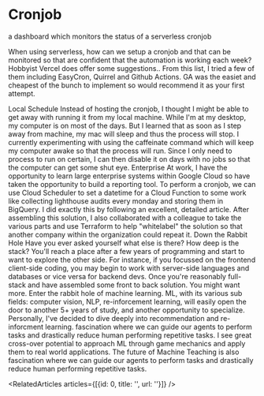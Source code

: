 
<Meta title="menu/missions/cronjob" />

# Cronjob

<Subtitle>a dashboard which monitors the status of a serverless cronjob </Subtitle>

<Paragraph>
When using serverless, how can we setup a cronjob and that can be monitored so that are confident that the automation is working each week?
</Paragraph>
<SubHeadline>Hobbyist</SubHeadline>
<Paragraph>
Vercel does offer <Link url="https://vercel.com/docs/solutions/cron-jobs">some suggestions.</Link>. From this list, I tried a few of them including EasyCron, Quirrel and Github Actions. GA was the easiet and cheapest of the bunch to implement so would recommend it as your first attempt. 
</Paragraph>
<SubHeadline></SubHeadline>

<SubHeadline>Local Schedule</SubHeadline>
<Paragraph>
Instead of hosting the cronjob, I thought I might be able to get away with running it from my local machine. While I'm at my desktop, my computer is on most of the days. But I learned that as soon as I step away from machine, my mac will sleep and thus the process will stop.
</Paragraph>
<Paragraph>
I currently experimenting with using the <Link url="https://www.howtogeek.com/245683/how-to-prevent-your-mac-from-sleeping-with-no-additional-software/">caffeinate command</Link> which will keep my computer awake so that the process will run. Since I only need to process to run on certain, I can then disable it on days with no jobs so that the computer can get some shut eye. 
</Paragraph>
<SubHeadline>Enterprise</SubHeadline>
<Paragraph>
At work, I have the opportunity to learn large enterprise systems within Google Cloud so have taken the opportunity to build a reporting tool.
</Paragraph>
<Paragraph>
To perform a cronjob, we can use Cloud Scheduler to set a datetime for a Cloud Function to some work like collecting lighthouse audits every monday and storing them in BigQuery. I did exactly this by following an excellent, detailed <Link url="https://www.simoahava.com/google-cloud/lighthouse-bigquery-google-cloud-platform/">article</Link>. 
</Paragraph>
<Paragraph>
After assembling this solution, I also collaborated with a colleague to take the various parts and use <Link url='https://cloud.google.com/docs/terraform'>Terraform</Link> to help "whitelabel" the solution so that another company within the organization could repeat it.
</Paragraph>
<SubHeadline>Down the Rabbit Hole</SubHeadline>
<Paragraph>
Have you ever asked yourself what else is there? How deep is the stack? You'll reach a place after a few years of programming and start to want to explore the other side. For instance, if you focussed on the frontend client-side coding, you may begin to work with server-side languages and databases or vice versa for backend devs. 
Once you're reasonably full-stack and have assembled some front to back solution. You might want more. 
</Paragraph>
<Paragraph>
Enter the rabbit hole of machine learning. ML, with its various sub fields: computer vision, NLP, re-inforcement learning, will easily open the door to another 5+ years of study, and another opportunity to specialize. Personally, I've decided to dive deeply into recommendation and re-inforcment learning. 
fascination where we can guide our agents to perform tasks and drastically reduce human performing repetitive tasks.
</Paragraph>
<Paragraph>
I see great cross-over potential to approach ML through game mechanics and apply them to real world applications. The future of Machine Teaching is also fascination where we can guide our agents to perform tasks and drastically reduce human performing repetitive tasks.
</Paragraph>

<RelatedArticles articles={[{id: 0, title: '', url: ''}]} />